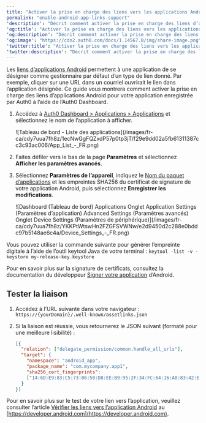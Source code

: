 ```yaml
---
title: "Activer la prise en charge des liens vers les applications Android"
permalink: "enable-android-app-links-support"
'description': "Décrit comment activer la prise en charge des liens d’applications Android pour votre application Auth0 à l’aide de l’Auth0 Dashboard."
'og:title': "Activer la prise en charge des liens vers les applications Android"
'og:description': "Décrit comment activer la prise en charge des liens d’applications Android pour votre application Auth0 à l’aide de l’Auth0 Dashboard."
'og:image': "https://cdn2.auth0.com/docs/1.14567.0/img/share-image.png"
'twitter:title': "Activer la prise en charge des liens vers les applications Android"
'twitter:description': "Décrit comment activer la prise en charge des liens d’applications Android pour votre application Auth0 à l’aide de l’Auth0 Dashboard."
---
```


Les [liens d’applications Android](https://developer.android.com/training/app-links) permettent à une application de se désigner comme gestionnaire par défaut d’un type de lien donné. Par exemple, cliquer sur une URL dans un courriel ouvrirait le lien dans l’application désignée. Ce guide vous montrera comment activer la prise en charge des liens d’applications Android pour votre application enregistrée par Auth0 à l’aide de l’<Tooltip href="/docs/fr-ca/glossary?term=auth0-dashboard" tip="Auth0 Dashboard
Principal produit d’Auth0 pour configurer vos services." cta="Voir le glossaire">Auth0 Dashboard</Tooltip>.

1. Accédez à [Auth0 Dashboard > Applications > Applications](https://manage.auth0.com/#/applications) et sélectionnez le nom de l’application à afficher.

   <Frame>![Tableau de bord - Liste des applications](/images/fr-ca/cdy7uua7fh8z/1ecNwGgFQZxdP57p0tp3jT/f29e9dd02a5fb61311387cc3c93ac006/App_List_-_FR.png)</Frame>

2. Faites défiler vers le bas de la page **Paramètres** et sélectionnez **Afficher les paramètres avancés**.
3. Sélectionnez **Paramètres de l’appareil**, indiquez le [Nom du paquet d’applications](https://developer.android.com/studio/build/application-id) et les empreintes SHA256 du certificat de signature de votre application Android, puis sélectionnez **Enregistrer les modifications**.

   <Frame>![Dashboard (Tableau de bord) Applications Onglet Application Settings (Paramètres d’application) Advanced Settings (Paramètres avancés) Onglet Device Settings (Paramètres de périphérique)](/images/fr-ca/cdy7uua7fh8z/YKKPtWtswHn2FZGFSVWNw/e2d9450d2c288e0bddc97b5148ae6c4a/Device_Settings_-_FR.png)</Frame>

Vous pouvez utiliser la commande suivante pour générer l’empreinte digitale à l’aide de l’outil keytool Java de votre terminal :
`keytool -list -v -keystore my-release-key.keystore`

Pour en savoir plus sur la signature de certificats, consultez la documentation du développeur [Signer votre application](https://developer.android.com/studio/publish/app-signing.html) d’Android.

## Tester la liaison

1. Accédez à l’URL suivante dans votre navigateur : `https://{yourDomain}/.well-known/assetlinks.json`
2. Si la liaison est réussie, vous retournerez le JSON suivant (formaté pour une meilleure lisibilité) :

   ```json lines
   [{
     "relation": ["delegate_permission/common.handle_all_urls"],
     "target": {
       "namespace": "android_app",
       "package_name": "com.mycompany.app1",
       "sha256_cert_fingerprints":
       ["14:6D:E9:83:C5:73:06:50:D8:EE:B9:95:2F:34:FC:64:16:A0:83:42:E6:1D:BE:A8:8A:04:96:B2:3F:CF:44:E5"]
     }
   }]
   ```

   

   

Pour en savoir plus sur le test de votre lien vers l’application, veuillez consulter l’article [Vérifier les liens vers l’application Android](https://developer.android.com/training/app-links/verify-site-associations) au [https://developer.android.com](https://developer.android.com).